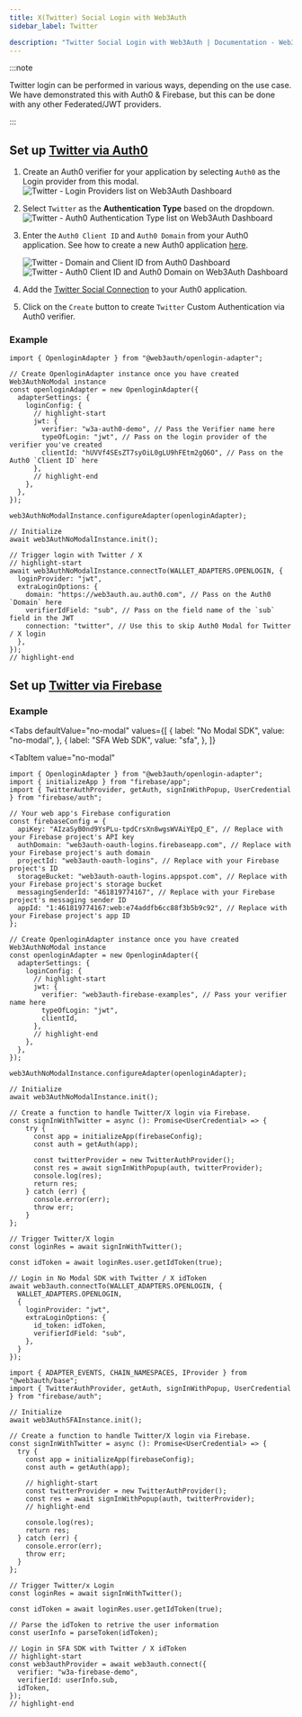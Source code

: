 ```yaml
---
title: X(Twitter) Social Login with Web3Auth
sidebar_label: Twitter

description: "Twitter Social Login with Web3Auth | Documentation - Web3Auth"
---
```



:::note

Twitter login can be performed in various ways, depending on the use case. We have demonstrated this
with Auth0 & Firebase, but this can be done with any other Federated/JWT providers.

:::

## Set up [Twitter via Auth0](https://auth0.com/blog/how-to-add-a-twitter-social-connection-in-auth0/#Setup-Twitter-connection)

1. Create an Auth0 verifier for your application by selecting `Auth0` as the Login provider from
   this modal.
   ![Twitter - Login Providers list on Web3Auth Dashboard](/images/dashboard/create-verifier-auth0.png)
2. Select `Twitter` as the **Authentication Type** based on the dropdown.
   ![Twitter - Auth0 Authentication Type list on Web3Auth Dashboard](/images/dashboard/create-verifier-google.png)
3. Enter the `Auth0 Client ID` and `Auth0 Domain` from your Auth0 application. See how to create a
   new Auth0 application [here](https://auth0.com/docs/quickstart/webapp/).

   ![Twitter - Domain and Client ID from Auth0 Dashboard](/images/dashboard/create-verifier-auth0-filled-common.png)
   ![Twitter - Auth0 Client ID and Auth0 Domain on Web3Auth Dashboard](/images/dashboard/create-verifier-auth0-unfilled.png)

4. Add the
   [Twitter Social Connection](https://marketplace.auth0.com/integrations/twitter-social-connection)
   to your Auth0 application.
5. Click on the `Create` button to create `Twitter` Custom Authentication via Auth0 verifier.

### Example

```tsx
import { OpenloginAdapter } from "@web3auth/openlogin-adapter";

// Create OpenloginAdapter instance once you have created Web3AuthNoModal instance
const openloginAdapter = new OpenloginAdapter({
  adapterSettings: {
    loginConfig: {
      // highlight-start
      jwt: {
        verifier: "w3a-auth0-demo", // Pass the Verifier name here
        typeOfLogin: "jwt", // Pass on the login provider of the verifier you've created
        clientId: "hUVVf4SEsZT7syOiL0gLU9hFEtm2gQ6O", // Pass on the Auth0 `Client ID` here
      },
      // highlight-end
    },
  },
});

web3AuthNoModalInstance.configureAdapter(openloginAdapter);

// Initialize
await web3AuthNoModalInstance.init();

// Trigger login with Twitter / X
// highlight-start
await web3AuthNoModalInstance.connectTo(WALLET_ADAPTERS.OPENLOGIN, {
  loginProvider: "jwt",
  extraLoginOptions: {
    domain: "https://web3auth.au.auth0.com", // Pass on the Auth0 `Domain` here
    verifierIdField: "sub", // Pass on the field name of the `sub` field in the JWT
    connection: "twitter", // Use this to skip Auth0 Modal for Twitter / X login
  },
});
// highlight-end
```

## Set up [Twitter via Firebase](https://firebase.google.com/docs/auth/web/twitter-login)

<SetupFirebaseVerifier />

### Example

<Tabs
  defaultValue="no-modal"
  values={[
    { label: "No Modal SDK", value: "no-modal", },
    { label: "SFA Web SDK", value: "sfa", },
  ]}
>
<TabItem
  value="no-modal"
>

```tsx
import { OpenloginAdapter } from "@web3auth/openlogin-adapter";
import { initializeApp } from "firebase/app";
import { TwitterAuthProvider, getAuth, signInWithPopup, UserCredential } from "firebase/auth";

// Your web app's Firebase configuration
const firebaseConfig = {
  apiKey: "AIzaSyB0nd9YsPLu-tpdCrsXn8wgsWVAiYEpQ_E", // Replace with your Firebase project's API key
  authDomain: "web3auth-oauth-logins.firebaseapp.com", // Replace with your Firebase project's auth domain
  projectId: "web3auth-oauth-logins", // Replace with your Firebase project's ID
  storageBucket: "web3auth-oauth-logins.appspot.com", // Replace with your Firebase project's storage bucket
  messagingSenderId: "461819774167", // Replace with your Firebase project's messaging sender ID
  appId: "1:461819774167:web:e74addfb6cc88f3b5b9c92", // Replace with your Firebase project's app ID
};

// Create OpenloginAdapter instance once you have created Web3AuthNoModal instance
const openloginAdapter = new OpenloginAdapter({
  adapterSettings: {
    loginConfig: {
      // highlight-start
      jwt: {
        verifier: "web3auth-firebase-examples", // Pass your verifier name here
        typeOfLogin: "jwt",
        clientId,
      },
      // highlight-end
    },
  },
});

web3AuthNoModalInstance.configureAdapter(openloginAdapter);

// Initialize
await web3AuthNoModalInstance.init();

// Create a function to handle Twitter/X login via Firebase.
const signInWithTwitter = async (): Promise<UserCredential> => {
    try {
      const app = initializeApp(firebaseConfig);
      const auth = getAuth(app);

      const twitterProvider = new TwitterAuthProvider();
      const res = await signInWithPopup(auth, twitterProvider);
      console.log(res);
      return res;
    } catch (err) {
      console.error(err);
      throw err;
    }
};

// Trigger Twitter/X login
const loginRes = await signInWithTwitter();

const idToken = await loginRes.user.getIdToken(true);

// Login in No Modal SDK with Twitter / X idToken
await web3auth.connectTo(WALLET_ADAPTERS.OPENLOGIN, {
  WALLET_ADAPTERS.OPENLOGIN,
  {
    loginProvider: "jwt",
    extraLoginOptions: {
      id_token: idToken,
      verifierIdField: "sub",
    },
  }
});
```

</TabItem>
<TabItem
  value="sfa"
>

```tsx
import { ADAPTER_EVENTS, CHAIN_NAMESPACES, IProvider } from "@web3auth/base";
import { TwitterAuthProvider, getAuth, signInWithPopup, UserCredential } from "firebase/auth";

// Initialize
await web3AuthSFAInstance.init();

// Create a function to handle Twitter/X login via Firebase.
const signInWithTwitter = async (): Promise<UserCredential> => {
  try {
    const app = initializeApp(firebaseConfig);
    const auth = getAuth(app);

    // highlight-start
    const twitterProvider = new TwitterAuthProvider();
    const res = await signInWithPopup(auth, twitterProvider);
    // highlight-end

    console.log(res);
    return res;
  } catch (err) {
    console.error(err);
    throw err;
  }
};

// Trigger Twitter/x Login
const loginRes = await signInWithTwitter();

const idToken = await loginRes.user.getIdToken(true);

// Parse the idToken to retrive the user information
const userInfo = parseToken(idToken);

// Login in SFA SDK with Twitter / X idToken
// highlight-start
const web3authProvider = await web3auth.connect({
  verifier: "w3a-firebase-demo",
  verifierId: userInfo.sub,
  idToken,
});
// highlight-end
```

</TabItem>
</Tabs>
